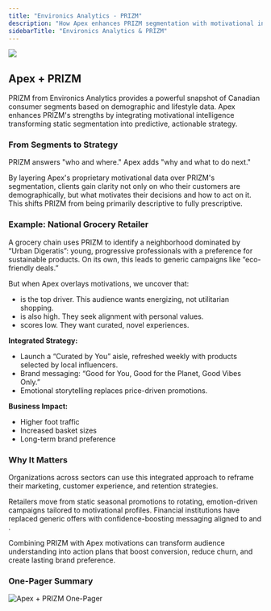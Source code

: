 ```yaml
---
title: "Environics Analytics - PRIZM"
description: "How Apex enhances PRIZM segmentation with motivational intelligence to drive measurable customer outcomes"
sidebarTitle: "Environics Analytics & PRIZM"
---
```



<a href="https://www.environicsanalytics.com/" target="_blank" rel="noopener noreferrer">
    <img noZoom src="/images/ea-logo.png" />
</a>
    


## Apex + PRIZM

PRIZM from Environics Analytics provides a powerful snapshot of Canadian consumer segments based on demographic and lifestyle data. Apex enhances PRIZM's strengths by integrating motivational intelligence transforming static segmentation into predictive, actionable strategy.

### From Segments to Strategy

PRIZM answers "who and where." Apex adds "why and what to do next."

By layering Apex's proprietary motivational data over PRIZM's segmentation, clients gain clarity not only on who their customers are demographically, but what motivates their decisions and how to act on it. This shifts PRIZM from being primarily descriptive to fully prescriptive.

### Example: National Grocery Retailer

A grocery chain uses PRIZM to identify a neighborhood dominated by “Urban Digeratis”: young, progressive professionals with a preference for sustainable products. On its own, this leads to generic campaigns like “eco-friendly deals.”

But when Apex overlays motivations, we uncover that:

- <Motivator name="joyful" /> is the top driver. This audience wants energizing, not utilitarian shopping.
- <Motivator name="meaningful" /> is also high. They seek alignment with personal values.
- <Motivator name="predictable" /> scores low. They want curated, novel experiences.

**Integrated Strategy:**

- Launch a “Curated by You” aisle, refreshed weekly with products selected by local influencers.
- Brand messaging: “Good for You, Good for the Planet, Good Vibes Only.”
- Emotional storytelling replaces price-driven promotions.

**Business Impact:**

- Higher foot traffic  
- Increased basket sizes  
- Long-term brand preference

### Why It Matters

Organizations across sectors can use this integrated approach to reframe their marketing, customer experience, and retention strategies. 

Retailers move from static seasonal promotions to rotating, emotion-driven campaigns tailored to motivational profiles. Financial institutions have replaced generic offers with confidence-boosting messaging aligned to <Motivator name="predictable" /> and <Motivator name="respectful" />.

Combining PRIZM with Apex motivations can transform audience understanding into action plans that boost conversion, reduce churn, and create lasting brand preference.

### One-Pager Summary

<Frame>
<img src="/images/ea-prizm-onepager.png" alt="Apex + PRIZM One-Pager" />
</Frame>